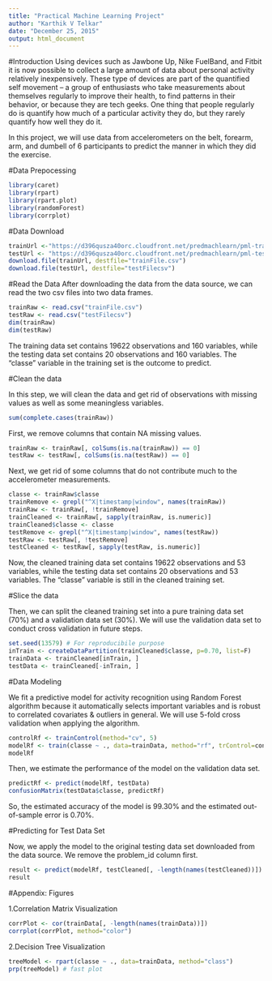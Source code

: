```yaml
---
title: "Practical Machine Learning Project"
author: "Karthik V Telkar"
date: "December 25, 2015"
output: html_document
---
```

#Introduction
Using devices such as Jawbone Up, Nike FuelBand, and Fitbit it is now possible to collect a large amount of data about personal activity relatively inexpensively. These type of devices are part of the quantified self movement – a group of enthusiasts who take measurements about themselves regularly to improve their health, to find patterns in their behavior, or because they are tech geeks. One thing that people regularly do is quantify how much of a particular activity they do, but they rarely quantify how well they do it.

In this project, we will use data from accelerometers on the belt, forearm, arm, and dumbell of 6 participants to predict the manner in which they did the exercise.

#Data Prepocessing

```r
library(caret)
library(rpart)
library(rpart.plot)
library(randomForest)
library(corrplot)
```

#Data Download

```r
trainUrl <-"https://d396qusza40orc.cloudfront.net/predmachlearn/pml-training.csv"
testUrl <- "https://d396qusza40orc.cloudfront.net/predmachlearn/pml-testing.csv"
download.file(trainUrl, destfile="trainFile.csv")
download.file(testUrl, destfile="testFilecsv")
```

#Read the Data
After downloading the data from the data source, we can read the two csv files into two data frames.

```r
trainRaw <- read.csv("trainFile.csv")
testRaw <- read.csv("testFilecsv")
dim(trainRaw)
dim(testRaw)
```

The training data set contains 19622 observations and 160 variables, while the testing data set contains 20 observations and 160 variables. The "classe" variable in the training set is the outcome to predict.

#Clean the data

In this step, we will clean the data and get rid of observations with missing values as well as some meaningless variables.

```r
sum(complete.cases(trainRaw))
```

First, we remove columns that contain NA missing values.

```r
trainRaw <- trainRaw[, colSums(is.na(trainRaw)) == 0] 
testRaw <- testRaw[, colSums(is.na(testRaw)) == 0] 
```

Next, we get rid of some columns that do not contribute much to the accelerometer measurements.

```r
classe <- trainRaw$classe
trainRemove <- grepl("^X|timestamp|window", names(trainRaw))
trainRaw <- trainRaw[, !trainRemove]
trainCleaned <- trainRaw[, sapply(trainRaw, is.numeric)]
trainCleaned$classe <- classe
testRemove <- grepl("^X|timestamp|window", names(testRaw))
testRaw <- testRaw[, !testRemove]
testCleaned <- testRaw[, sapply(testRaw, is.numeric)]
```

Now, the cleaned training data set contains 19622 observations and 53 variables, while the testing data set contains 20 observations and 53 variables. The "classe" variable is still in the cleaned training set.

#Slice the data

Then, we can split the cleaned training set into a pure training data set (70%) and a validation data set (30%). We will use the validation data set to conduct cross validation in future steps.

```r
set.seed(13579) # For reproducibile purpose
inTrain <- createDataPartition(trainCleaned$classe, p=0.70, list=F)
trainData <- trainCleaned[inTrain, ]
testData <- trainCleaned[-inTrain, ]
```

#Data Modeling

We fit a predictive model for activity recognition using Random Forest algorithm because it automatically selects important variables and is robust to correlated covariates & outliers in general. We will use 5-fold cross validation when applying the algorithm.

```r
controlRf <- trainControl(method="cv", 5)
modelRf <- train(classe ~ ., data=trainData, method="rf", trControl=controlRf, ntree=250)
modelRf
```

Then, we estimate the performance of the model on the validation data set.

```r
predictRf <- predict(modelRf, testData)
confusionMatrix(testData$classe, predictRf)
```

So, the estimated accuracy of the model is 99.30% and the estimated out-of-sample error is 0.70%.

#Predicting for Test Data Set

Now, we apply the model to the original testing data set downloaded from the data source. We remove the problem_id column first.

```r
result <- predict(modelRf, testCleaned[, -length(names(testCleaned))])
result
```

#Appendix: Figures

1.Correlation Matrix Visualization

```r
corrPlot <- cor(trainData[, -length(names(trainData))])
corrplot(corrPlot, method="color")
```

2.Decision Tree Visualization

```r
treeModel <- rpart(classe ~ ., data=trainData, method="class")
prp(treeModel) # fast plot
```



